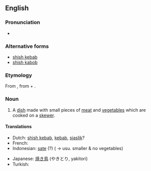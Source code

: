 ==English==
===Pronunciation===
* {{a|US}} {{IPA|/ˈʃɪʃkəbɑb/}}
===Alternative forms===
* [[shish kebab]]
* [[shish kabob]]

===Etymology===
From {{etyl|tr|en}} {{term|şiş kebap|lang=tr}}, from {{term|şiş||skewer|lang=tr}} + {{term|kebap||kebab|lang=tr}}.

===Noun===
{{en-noun}}

# A [[dish]] made with small pieces of [[meat]] and [[vegetable]]s which are cooked on a [[skewer]].

====Translations====
{{trans-top|meat and vegetables on a skewer}}
* Dutch: [[shish kebab]], [[kebab]], [[sjaslik]]?
* French: {{t+|fr|chichekébab|m}}
* Indonesian: [[sate]] (?) ( &rarr; usu. smaller & no vegetables)
{{trans-mid}}
* Japanese: [[焼き鳥]] (やきとり, yakitori)
* Turkish: {{t+|tr|şiş kebap}}
{{trans-bottom}}
